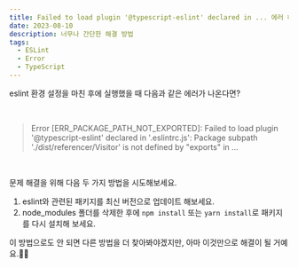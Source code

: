 ```yaml
---
title: Failed to load plugin '@typescript-eslint' declared in ... 에러 해결하기
date: 2023-08-10
description: 너무나 간단한 해결 방법
tags:
  - ESLint
  - Error
  - TypeScript
---
```


eslint 환경 설정을 마친 후에 실행했을 때 다음과 같은 에러가 나온다면?

<br />

> Error [ERR_PACKAGE_PATH_NOT_EXPORTED]: Failed to load plugin '@typescript-eslint' declared in '.eslintrc.js': Package subpath './dist/referencer/Visitor' is not defined by "exports" in ...

<br />

문제 해결을 위해 다음 두 가지 방법을 시도해보세요.

1. eslint와 관련된 패키지를 최신 버전으로 업데이트 해보세요.
2. node_modules 폴더를 삭제한 후에 `npm install` 또는 `yarn install`로 패키지를 다시 설치해 보세요.

이 방법으로도 안 되면 다른 방법을 더 찾아봐야겠지만, 아마 이것만으로 해결이 될 거예요.🙏🏻
